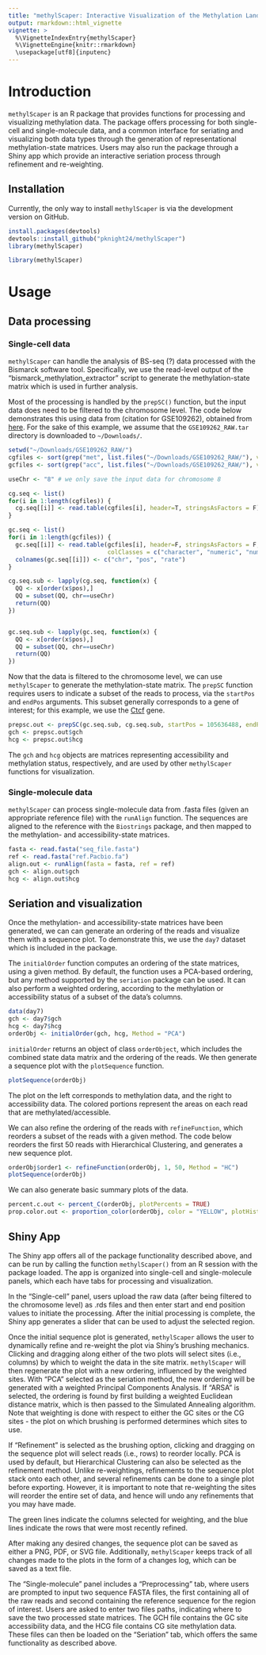 ```yaml
---
title: "methylScaper: Interactive Visualization of the Methylation Landscape"
output: rmarkdown::html_vignette
vignette: >
  %\VignetteIndexEntry{methylScaper}
  %\VignetteEngine{knitr::rmarkdown}
  \usepackage[utf8]{inputenc}
---
```


# Introduction

`methylScaper` is an R package that provides functions for processing and
visualizing methylation data. The package offers processing for
both single-cell and single-molecule data, and a common interface for
seriating and visualizing both data types through the generation of
representational methylation-state matrices. Users may also run the
package through a Shiny app which provide an interactive seriation
process through refinement and re-weighting.

## Installation

Currently, the only way to install `methylScaper` is via the development version on GitHub.

```r
install.packages(devtools)
devtools::install_github("pknight24/methylScaper")
library(methylScaper)
```

```r
library(methylScaper)
```

# Usage

## Data processing

### Single-cell data

`methylScaper` can handle the analysis of BS-seq (?) data processed
with the Bismarck software tool. Specifically, we use the read-level output of
the "bismarck\_methylation\_extractor" script to generate the
methylation-state matrix which is used in further analysis.

Most of the processing is handled by the `prepSC()` function, but the
input data does need to be filtered to the chromosome level. The code
below demonstrates this using data from (citation for GSE109262),
obtained from
[here](https://www.ncbi.nlm.nih.gov/geo/query/acc.cgi?acc=GSE109262). For
the sake of this example, we assume that the `GSE109262_RAW.tar`
directory is
downloaded to `~/Downloads/`.

```r
setwd("~/Downloads/GSE109262_RAW/")
cgfiles <- sort(grep("met", list.files("~/Downloads/GSE109262_RAW/"), value = T))
gcfiles <- sort(grep("acc", list.files("~/Downloads/GSE109262_RAW/"), value = T))

useChr <- "8" # we only save the input data for chromosome 8

cg.seq <- list()
for(i in 1:length(cgfiles)) {
  cg.seq[[i]] <- read.table(cgfiles[i], header=T, stringsAsFactors = F)
}

gc.seq <- list()
for(i in 1:length(gcfiles)) {
  gc.seq[[i]] <- read.table(gcfiles[i], header=F, stringsAsFactors = F, 
                            colClasses = c("character", "numeric", "numeric"))
  colnames(gc.seq[[i]]) <- c("chr", "pos", "rate")
}

cg.seq.sub <- lapply(cg.seq, function(x) {
  QQ <- x[order(x$pos),]
  QQ = subset(QQ, chr==useChr)
  return(QQ)
})


gc.seq.sub <- lapply(gc.seq, function(x) {
  QQ <- x[order(x$pos),]
  QQ = subset(QQ, chr==useChr)
  return(QQ)
})
```

Now that the data is filtered to the chromosome level, we can use `methylScaper` to
generate the methylation-state matrix. The `prepSC` function
requires users to indicate a subset of the reads to process, via the
`startPos` and `endPos` arguments. This subset generally corresponds
to a gene of interest; for this example, we use the
[Ctcf](http://www.informatics.jax.org/marker/MGI:109447) gene.

```r
prepsc.out <- prepSC(gc.seq.sub, cg.seq.sub, startPos = 105636488, endPos = 105636993)
gch <- prepsc.out$gch
hcg <- prepsc.out$hcg
```
The `gch` and `hcg` objects are matrices representing accessibility
and methylation status, respectively, and are used by other
`methylScaper` functions for visualization.

### Single-molecule data

`methylScaper` can process single-molecule data from .fasta files
(given an appropriate reference file) with
the `runAlign` function. The sequences are aligned to the reference
with the `Biostrings` package, and then mapped to the methylation- and
accessibility-state matrices.

```r
fasta <- read.fasta("seq_file.fasta")
ref <- read.fasta("ref.Pacbio.fa")
align.out <- runAlign(fasta = fasta, ref = ref)
gch <- align.out$gch
hcg <- align.out$hcg
```

## Seriation and visualization

Once the methylation- and accessibility-state matrices have been
generated, we can can generate an ordering of the reads and visualize
them with a sequence plot. To demonstrate this, we use the `day7`
dataset which is included in the package.

The `initialOrder` function computes an ordering of the state
matrices, using a given method. By default, the function uses a
PCA-based ordering, but any method supported by the `seriation`
package can be used. It can also perform a weighted ordering,
according to the methylation or accessibility status of a subset of
the data's columns.

```r
data(day7)
gch <- day7$gch
hcg <- day7$hcg
orderObj <- initialOrder(gch, hcg, Method = "PCA")
```

`initialOrder` returns an object of class `orderObject`, which
includes the combined state data matrix and the ordering of the
reads. We then generate a sequence plot with the `plotSequence`
function.

```r
plotSequence(orderObj)
```

The plot on the left corresponds to methylation data, and the right to
accessibility data. The colored portions represent the areas on each
read that are methylated/accessible.

We can also refine the ordering of the reads with `refineFunction`,
which reorders a subset of the reads with a given method. The
code below reorders the first 50 reads with Hierarchical Clustering,
and generates a new sequence plot.

```r
orderObj$order1 <- refineFunction(orderObj, 1, 50, Method = "HC")
plotSequence(orderObj)
```

We can also generate basic summary plots of the data.

```r
percent.c.out <- percent_C(orderObj, plotPercents = TRUE)
prop.color.out <- proportion_color(orderObj, color = "YELLOW", plotHistogram = TRUE)
```



## Shiny App

The Shiny app offers all of the package functionality described above, and can be run
by calling the function `methylScaper()` from an R session with the
package loaded. The app is organized into single-cell and
single-molecule panels, which each have tabs for processing and
visualization.

In the "Single-cell" panel, users upload the raw data (after being filtered
to the chromosome level) as .rds files and then enter start and end
position values to initiate the processing. After the initial
processing is complete, the Shiny app generates a slider that can be
used to adjust the selected region. 

Once the initial sequence plot is generated, `methylScaper` allows the
user to dynamically refine and re-weight the plot via Shiny's brushing
mechanics. Clicking and dragging along either of the two plots will
select sites (i.e., columns) by which to weight the data in the site
matrix. `methylScaper` will then regenerate the plot with a new
ordering, influenced by the weighted sites. With "PCA" selected as the
seriation method, the new ordering will be generated with a weighted
Principal Components Analysis. If "ARSA" is selected, the ordering is found by first
building a weighted Euclidean distance matrix, which is then passed to
the Simulated Annealing algorithm. Note that weighting is
done with respect to either the GC sites or the CG sites - the plot on
which brushing is performed determines which sites to use.


If "Refinement" is selected as the brushing option, clicking and
dragging on the sequence plot will select reads (i.e., rows) to
reorder locally. PCA is used by default, but Hierarchical Clustering
can also be selected as the refinement method. Unlike re-weightings,
refinements to the sequence plot stack onto each other, and several
refinements can be done to a single plot before exporting. However, it
is important to note that re-weighting the sites will reorder the
entire set of data, and hence will undo any refinements that you may
have made.

The green lines indicate the columns selected for weighting, and the
blue lines indicate the rows that were most recently refined.

After making any desired changes, the sequence plot can be saved as
either a PNG, PDF, or SVG file. Additionally, `methylScaper` keeps
track of all changes made to the plots in the form of a changes log,
which can be saved as a text file.

The "Single-molecule" panel includes a "Preprocessing" tab, where
users are prompted to input two sequence FASTA files, the first
containing all of the raw reads and second containing the reference
sequence for the region of interest. Users are asked to enter two
files paths, indicating where to save the 
two processed state matrices. The GCH file contains the GC site
accessibility data,
and the HCG file contains CG site methylation data. These files can
then be loaded on the "Seriation" tab, which offers the same
functionality as described above.
